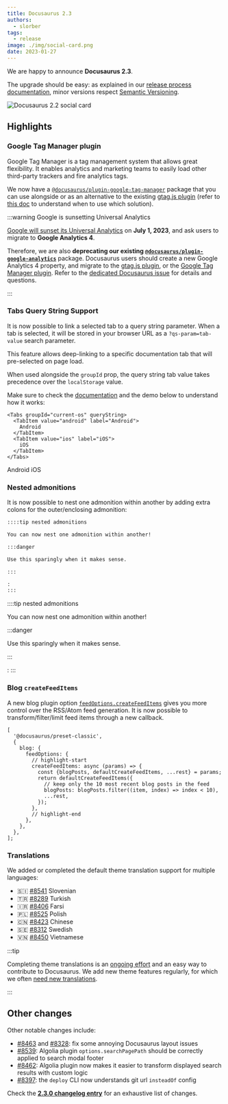 ```yaml
---
title: Docusaurus 2.3
authors:
  - slorber
tags:
  - release
image: ./img/social-card.png
date: 2023-01-27
---
```


We are happy to announce **Docusaurus 2.3**.

The upgrade should be easy: as explained in our [release process documentation](/community/release-process), minor versions respect [Semantic Versioning](https://semver.org/).

![Docusaurus 2.2 social card](./img/social-card.png)

<!--truncate-->

## Highlights

### Google Tag Manager plugin

Google Tag Manager is a tag management system that allows great flexibility. It enables analytics and marketing teams to easily load other third-party trackers and fire analytics tags.

We now have a [`@docusaurus/plugin-google-tag-manager`](/docs/api/plugins/@docusaurus/plugin-google-tag-manager/) package that you can use alongside or as an alternative to the existing [gtag.js plugin](/docs/api/plugins/@docusaurus/plugin-google-gtag/) (refer to [this doc](https://support.google.com/tagmanager/answer/7582054) to understand when to use which solution).

:::warning Google is sunsetting Universal Analytics

[Google will sunset its Universal Analytics](https://blog.google/products/marketingplatform/analytics/prepare-for-future-with-google-analytics-4/) on **July 1, 2023**, and ask users to migrate to **Google Analytics 4**.

Therefore, we are also **deprecating our existing [`@docusaurus/plugin-google-analytics`](/docs/api/plugins/@docusaurus/plugin-google-analytics)** package. Docusaurus users should create a new Google Analytics 4 property, and migrate to the [gtag.js plugin](/docs/api/plugins/@docusaurus/plugin-google-gtag/), or the [Google Tag Manager plugin](/docs/api/plugins/@docusaurus/plugin-google-tag-manager/). Refer to the [dedicated Docusaurus issue](https://github.com/facebook/docusaurus/issues/7221) for details and questions.

:::

### Tabs Query String Support

It is now possible to link a selected tab to a query string parameter. When a tab is selected, it will be stored in your browser URL as a `?qs-param=tab-value` search parameter.

This feature allows deep-linking to a specific documentation tab that will pre-selected on page load.

When used alongside the `groupId` prop, the query string tab value takes precedence over the `localStorage` value.

Make sure to check the [documentation](/docs/markdown-features/tabs#query-string) and the demo below to understand how it works:


```tsx
<Tabs groupId="current-os" queryString>
  <TabItem value="android" label="Android">
    Android
  </TabItem>
  <TabItem value="ios" label="iOS">
    iOS
  </TabItem>
</Tabs>
```

<BrowserWindow>
  <Tabs groupId="current-os" queryString>
    <TabItem value="android" label="Android">
      Android
    </TabItem>
    <TabItem value="ios" label="iOS">
      iOS
    </TabItem>
  </Tabs>
</BrowserWindow>

### Nested admonitions

It is now possible to nest one admonition within another by adding extra colons for the outer/enclosing admonition:

```md
::::tip nested admonitions

You can now nest one admonition within another!

:::danger

Use this sparingly when it makes sense.

:::  

:
:::
```

::::tip nested admonitions

You can now nest one admonition within another!

:::danger

Use this sparingly when it makes sense.

:::

:
:::

### Blog `createFeedItems`

A new blog plugin option [`feedOptions.createFeedItems`](/docs/api/plugins/@docusaurus/plugin-content-blog/#CreateFeedItemsFn) gives you more control over the RSS/Atom feed generation. It is now possible to transform/filter/limit feed items through a new callback.

```tsx title="docusaurus.config.js"
[
  '@docusaurus/preset-classic',
  {
    blog: {
      feedOptions: {
        // highlight-start
        createFeedItems: async (params) => {
          const {blogPosts, defaultCreateFeedItems, ...rest} = params;
          return defaultCreateFeedItems({
            // keep only the 10 most recent blog posts in the feed
            blogPosts: blogPosts.filter((item, index) => index < 10),
            ...rest,
          });
        },
        // highlight-end
      },
    },
  },
];
```

### Translations

We added or completed the default theme translation support for multiple languages:

- 🇸🇮 [#8541](https://github.com/facebook/docusaurus/pull/8541) Slovenian
- 🇹🇷 [#8289](https://github.com/facebook/docusaurus/pull/8289) Turkish
- 🇮🇷 [#8406](https://github.com/facebook/docusaurus/pull/8406) Farsi
- 🇵🇱 [#8525](https://github.com/facebook/docusaurus/pull/8525) Polish
- 🇨🇳 [#8423](https://github.com/facebook/docusaurus/pull/8423) Chinese
- 🇸🇪 [#8312](https://github.com/facebook/docusaurus/pull/8312) Swedish
- 🇻🇳 [#8450](https://github.com/facebook/docusaurus/pull/8450) Vietnamese

:::tip

Completing theme translations is an [ongoing effort](https://github.com/facebook/docusaurus/issues/3526) and an easy way to contribute to Docusaurus. We add new theme features regularly, for which we often [need new translations](https://github.com/facebook/docusaurus/issues/3526).

:::

## Other changes

Other notable changes include:

- [#8463](https://github.com/facebook/docusaurus/pull/8463) and [#8328](https://github.com/facebook/docusaurus/pull/8328): fix some annoying Docusaurus layout issues
- [#8539](https://github.com/facebook/docusaurus/pull/8539): Algolia plugin `options.searchPagePath` should be correctly applied to search modal footer
- [#8462](https://github.com/facebook/docusaurus/pull/8462): Algolia plugin now makes it easier to transform displayed search results with custom logic
- [#8397](https://github.com/facebook/docusaurus/pull/8397): the `deploy` CLI now understands git url `insteadOf` config

Check the **[2.3.0 changelog entry](/changelog/2.3.0)** for an exhaustive list of changes.
